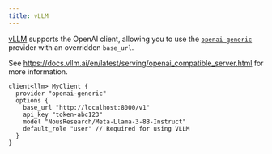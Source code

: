 ```yaml
---
title: vLLM
---
```


[vLLM](https://docs.vllm.ai/) supports the OpenAI client, allowing you
to use the [`openai-generic`](/docs/snippets/clients/providers/openai) provider
with an overridden `base_url`.


See https://docs.vllm.ai/en/latest/serving/openai_compatible_server.html for more information.

```baml BAML
client<llm> MyClient {
  provider "openai-generic"
  options {
    base_url "http://localhost:8000/v1"
    api_key "token-abc123"
    model "NousResearch/Meta-Llama-3-8B-Instruct"
    default_role "user" // Required for using VLLM
  }
}
```